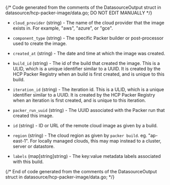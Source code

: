 {/* Code generated from the comments of the DatasourceOutput struct in datasource/hcp-packer-image/data.go; DO NOT EDIT MANUALLY */}

- `cloud_provider` (string) - The name of the cloud provider that the image exists in. For example,
  "aws", "azure", or "gce".

- `component_type` (string) - The specific Packer builder or post-processor used to create the image.

- `created_at` (string) - The date and time at which the image was created.

- `build_id` (string) - The id of the build that created the image. This is a ULID, which is a
  unique identifier similar to a UUID. It is created by the HCP Packer
  Registry when an build is first created, and is unique to this build.

- `iteration_id` (string) - The iteration id. This is a ULID, which is a unique identifier similar
  to a UUID. It is created by the HCP Packer Registry when an iteration is
  first created, and is unique to this iteration.

- `packer_run_uuid` (string) - The UUID associated with the Packer run that created this image.

- `id` (string) - ID or URL of the remote cloud image as given by a build.

- `region` (string) - The cloud region as given by `packer build`. eg. "ap-east-1".
  For locally managed clouds, this may map instead to a cluster, server
  or datastore.

- `labels` (map[string]string) - The key:value metadata labels associated with this build.

{/* End of code generated from the comments of the DatasourceOutput struct in datasource/hcp-packer-image/data.go; */}
